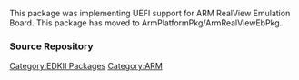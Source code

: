 This package was implementing UEFI support for ARM RealView Emulation Board. This package has moved to ArmPlatformPkg/ArmRealViewEbPkg.

===Source Repository===
{{Edk2SubPkg|ArmRealViewEbPkg}}

[[Category:EDKII Packages]]
[[Category:ARM]]
